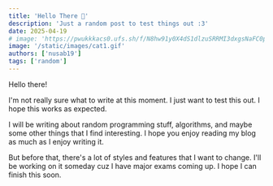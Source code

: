---
title: 'Hello There 👋'
description: 'Just a random post to test things out :3'
date: 2025-04-19
# image: 'https://pwukkkacs0.ufs.sh/f/N8hw91y0X4dS1dlzuSRRMI3dxgsNaFC0p9lQbkScwjAWn6zD'
image: '/static/images/cat1.gif'
authors: ['nusab19']
tags: ['random']
---

Hello there!

I'm not really sure what to write at this moment. I just want to test this out. I hope this works as expected.

I will be writing about random programming stuff, algorithms, and maybe some other things that I find interesting. I hope you enjoy reading my blog as much as I enjoy writing it.

But before that, there's a lot of styles and features that I want to change. I'll be working on it someday cuz I have major exams coming up. I hope I can finish this soon.
